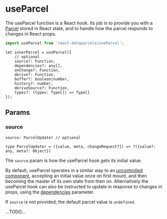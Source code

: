 
# useParcel

<ApiPageIcon src={Icon} />

The useParcel function is a React hook. Its job is to provide you with a [Parcel](/api/Parcel) stored in React state, and to handle how the parcel responds to changes in React props.

```js
import useParcel from 'react-dataparcels/useParcel';
```

```flow
let innerParcel = useParcel({
    // optional
    source?: Function,
    dependencies?: any[],
    onChange?: Function,
    derive?: Function,
    buffer?: boolean|number,
    history?: number,
    deriveSource?: Function,
    types?: (types: Type[]) => Type[]
});
```

## <Text textStyle="weak">Params</Text>

### source

```flow
source: ParcelUpdater // optional

type ParcelUpdater = ({value, meta, changeRequest?}) => ?({value?: any, meta?: Object})
```

The `source` param is how the useParcel hook gets its initial value.

By default, useParcel operates in a similar way to an [uncontrolled component](https://reactjs.org/docs/uncontrolled-components.html), accepting an initial value once on first mount, and then becoming the master of its own state from then on. Alternatively the useParcel hook can also be instructed to update in response to changes in props, using the [dependencies](#dependencies) parameter.

If `source` is not provided, the default parcel value is `undefined`.

...TODO...
